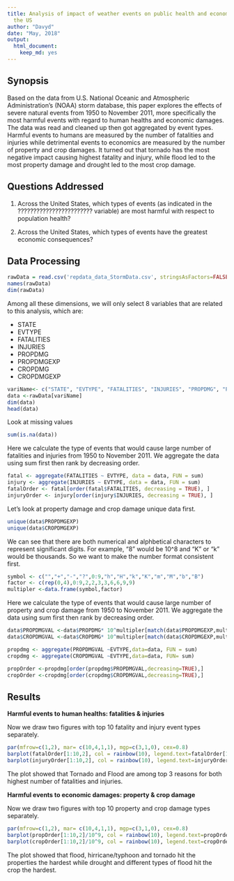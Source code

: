 ```yaml
---
title: Analysis of impact of weather events on public health and economic damage in
  the US
author: "Davyd"
date: "May, 2018"
output:
  html_document:
    keep_md: yes
---
```


## Synopsis 

Based on the data from U.S. National Oceanic and Atmospheric Administration's (NOAA) storm database, this paper explores the effects of severe natural events from 1950 to November 2011, more specifically the most harmful events with regard to human healths and economic damages. The data was read and cleaned up then got aggregated by event types. Harmful events to humans are measured by the number of fatalities and injuries while detrimental events to economics are measured by the number of property and crop damages. It turned out that tornado has the most negative impact causing highest fatality and injury, while flood led to the most property damage and drought led to the most crop damage.

## Questions Addressed

1. Across the United States, which types of events (as indicated in the ???????????????????????? variable) are most harmful with respect to population health?

1. Across the United States, which types of events have the greatest economic consequences?

## Data Processing



```r
rawData = read.csv('repdata_data_StormData.csv', stringsAsFactors=FALSE)   
names(rawData)
dim(rawData)
```

Among all these dimensions, we will only select 8 variables that are related to this analysis, which are:

* STATE
* EVTYPE
* FATALITIES
* INJURIES
* PROPDMG
* PROPDMGEXP
* CROPDMG
* CROPDMGEXP


```r
variName<- c("STATE", "EVTYPE", "FATALITIES", "INJURIES", "PROPDMG", "PROPDMGEXP","CROPDMG", "CROPDMGEXP")
data <-rawData[variName]
dim(data)
head(data)
```

Look at missing values 
``` r

sum(is.na(data))
```

Here we calculate the type of events that would cause large number of fatalities and injuries from 1950 to November 2011. We aggregate the data using sum first then rank by decreasing order.
``` r

fatal <- aggregate(FATALITIES ~ EVTYPE, data = data, FUN = sum)
injury <- aggregate(INJURIES ~ EVTYPE, data = data, FUN = sum)
fatalOrder <- fatal[order(fatal$FATALITIES, decreasing = TRUE), ]
injuryOrder <- injury[order(injury$INJURIES, decreasing = TRUE), ]

```

Let's look at property damage and crop damage unique data first.
```r
unique(data$PROPDMGEXP)
unique(data$CROPDMGEXP)

```

We can see that there are both numerical and alphbetical characters to represent significant digits. For example, "8" would be 10^8 and "K" or "k" would be thousands. So we want to make the number format consistent first.

```r
symbol <- c("","+","-","?",0:9,"h","H","k","K","m","M","b","B")
factor <- c(rep(0,4),0:9,2,2,3,3,6,6,9,9)
multipler <-data.frame(symbol,factor)
```



Here we calculate the type of events that would cause large number of property and crop damage from 1950 to November 2011. We aggregate the data using sum first then rank by decreasing order.
```r
data$PROPDMGVAL <-data$PROPDMG* 10^multipler[match(data$PROPDMGEXP,multipler$symbol),2]
data$CROPDMGVAL <-data$CROPDMG* 10^multipler[match(data$CROPDMGEXP,multipler$symbol),2]

propdmg <- aggregate(PROPDMGVAL ~EVTYPE,data=data, FUN = sum)
cropdmg <- aggregate(CROPDMGVAL ~EVTYPE,data=data, FUN= sum)

propOrder <-propdmg[order(propdmg$PROPDMGVAL,decreasing=TRUE),]
cropOrder <-cropdmg[order(cropdmg$CROPDMGVAL,decreasing=TRUE),]


```


## Results

**Harmful events to human healths: fatalities & injuries**

Now we draw two figures with top 10 fatality and injury event types separately. 
```r
par(mfrow=c(1,2), mar= c(10,4,1,1), mgp=c(3,1,0), cex=0.8)
barplot(fatalOrder[1:10,2], col = rainbow(10), legend.text=fatalOrder[1:10,1],ylim=c(0,6000),ylab="Fatality", main="Top 10 events causing highest fatality")
barplot(injuryOrder[1:10,2], col = rainbow(10), legend.text=injuryOrder[1:10,1],ylim=c(0,18000),ylab="Injury", main="Top 10 events causing highest injury")


```

The plot showed that Tornado and Flood are among top 3 reasons for both highest number of fatalities and injuries.

**Harmful events to economic damages: property & crop damage**

Now we draw two figures with top 10 property and crop damage types separately. 
```r
par(mfrow=c(1,2), mar= c(10,4,1,1), mgp=c(3,1,0), cex=0.8)
barplot(propOrder[1:10,2]/10^9, col = rainbow(10), legend.text=propOrder[1:10,1],ylim=c(0,160),ylab="Property Damage", main="Top 10 events causing highest property damage")
barplot(cropOrder[1:10,2]/10^9, col = rainbow(10), legend.text=cropOrder[1:10,1],ylim=c(0,15),ylab="Crop Damage", main="Top 10 events causing highest crop damage")


```

The plot showed that flood, hirricane/typhoon and tornado hit the properties the hardest while drought and different types of flood hit the crop the hardest.


